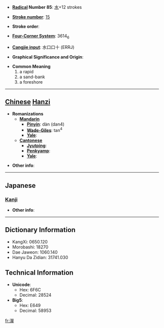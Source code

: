 * '''[[Wiktionary:Chinese radical index| Radical]] Number 85''': [[Wiktionary:Chinese radical index 水|水]]+12 strokes

* '''[[Wiktionary:Chinese total strokes index|Stroke number]]''': [[Wiktionary:Chinese total strokes index 15|15]]

* '''Stroke order''': 

* '''[[Wiktionary:Chinese four corner index|Four-Corner System]]''': 3614<sub>6</sub>

* '''[[Wiktionary:Chinese Cangjie index|Cangjie input]]''': 水口口十 (ERRJ)

* '''Graphical Significance and Origin''': 

* '''Common Meaning'''
*#a rapid
*# a sand-bank
*# a foreshore


----

== [[Chinese]] [[Hanzi]] ==

* '''Romanizations'''
** '''[[Mandarin]]'''
*** '''[[Pinyin]]''': dàn (dan4)
*** '''[[Wade-Giles]]''': tan<sup>4</sup>
*** '''[[Yale]]''': 
** '''[[Cantonese]]'''
*** '''[[Jyutping]]''':
*** '''[[Penkyamp]]''': 
*** '''[[Yale]]''': 

* '''Other info''': 

----

==Japanese==
===[[Kanji]]===
{{kanji|on readings=[[たん]] (tan), [[っだん]] (ddan), [[せん]] (sen), [[ぜん]] (zen)|kun readings=[[す]] (su)}}

* '''Other info''':  

----

== Dictionary Information ==

* KangXi: 0650.120
* Morobashi: 18270
* Dae Jaweon: 1060.140
* Hanyu Da Zidian: 31741.030

== Technical Information ==

* '''Unicode''':
** Hex: 6F6C
** Decimal: 28524
* '''Big5''':
** Hex: E649
** Decimal: 58953

[[fr:潬]]